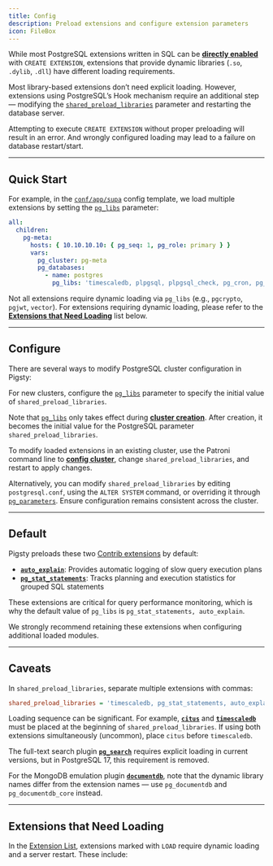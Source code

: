 ```yaml
---
title: Config
description: Preload extensions and configure extension parameters
icon: FileBox
---
```



While most PostgreSQL extensions written in SQL can be [**directly enabled**](/docs/pgsql/ext/create/) with `CREATE EXTENSION`, extensions that provide dynamic libraries (`.so`, `.dylib`, `.dll`) have different loading requirements.

Most library-based extensions don’t need explicit loading. However, extensions using PostgreSQL’s Hook mechanism require an additional step — modifying the [`shared_preload_libraries`](https://www.postgresql.org/docs/current/runtime-config-client.html#Rshared_preload_libraries) parameter and restarting the database server.

Attempting to execute `CREATE EXTENSION` without proper preloading will result in an error. And wrongly configured loading may lead to a failure on database restart/start.

------

## Quick Start

For example, in the [`conf/app/supa`](/docs/app/supabase) config template, we load multiple extensions by setting the [`pg_libs`](/docs/pgsql/param#pg_libs) parameter:

```yaml
all:
  children:
    pg-meta:
      hosts: { 10.10.10.10: { pg_seq: 1, pg_role: primary } }
      vars:
        pg_cluster: pg-meta
        pg_databases:
          - name: postgres
            pg_libs: 'timescaledb, plpgsql, plpgsql_check, pg_cron, pg_net, pg_stat_statements, auto_explain, pg_tle, plan_filter'
```

Not all extensions require dynamic loading via `pg_libs` (e.g., `pgcrypto`, `pgjwt`, `vector`). For extensions requiring dynamic loading, please refer to the [**Extensions that Need Loading**](/docs/pgsql/ext/config#extensions-that-need-loading) list below.

------

## Configure

There are several ways to modify PostgreSQL cluster configuration in Pigsty:

For new clusters, configure the [`pg_libs`](/docs/pgsql/param#pg_libs) parameter to specify the initial value of `shared_preload_libraries`.

Note that [`pg_libs`](/docs/pgsql/param#pg_libs) only takes effect during [**cluster creation**](/docs/pgsql/admin#creating-cluster). After creation, it becomes the initial value for the PostgreSQL parameter `shared_preload_libraries`.

To modify loaded extensions in an existing cluster, use the Patroni command line to [**config cluster**](/docs/pgsql/admin#config-cluster), change `shared_preload_libraries`, and restart to apply changes.

Alternatively, you can modify `shared_preload_libraries` by editing `postgresql.conf`, using the `ALTER SYSTEM` command, or overriding it through [`pg_parameters`](/docs/pgsql/param#pg_parameters). Ensure configuration remains consistent across the cluster.

------

## Default

Pigsty preloads these two [Contrib extensions](/ext/list/repo#contrib) by default:

- [**`auto_explain`**](/ext/auto_explain): Provides automatic logging of slow query execution plans
- [**`pg_stat_statements`**](/ext/pg_stat_statements): Tracks planning and execution statistics for grouped SQL statements

These extensions are critical for query performance monitoring, which is why the default value of `pg_libs` is `pg_stat_statements, auto_explain`.

We strongly recommend retaining these extensions when configuring additional loaded modules.



------

## Caveats

In `shared_preload_libraries`, separate multiple extensions with commas:

```ini
shared_preload_libraries = 'timescaledb, pg_stat_statements, auto_explain'
```

Loading sequence can be significant. For example, [**`citus`**](/ext/citus) and [**`timescaledb`**](/ext/timescaledb) must be placed at the beginning of `shared_preload_libraries`. If using both extensions simultaneously (uncommon), place `citus` before `timescaledb`.

The full-text search plugin [**`pg_search`**](/ext/pg_search) requires explicit loading in current versions, but in PostgreSQL 17, this requirement is removed.

For the MongoDB emulation plugin [**`documentdb`**](/ext/documentdb), note that the dynamic library names differ from the extension names — use `pg_documentdb` and `pg_documentdb_core` instead.


------

## Extensions that Need Loading

In the [Extension List](/ext/list/), extensions marked with `LOAD` require dynamic loading and a server restart. These include:
